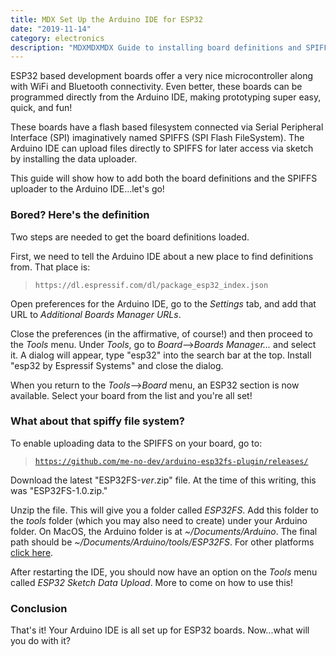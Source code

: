 ```yaml
---
title: MDX Set Up the Arduino IDE for ESP32
date: "2019-11-14"
category: electronics
description: "MDXMDXMDX Guide to installing board definitions and SPIFFS uploader for ESP32 to Arduino IDE"
---
```


ESP32 based development boards offer a very nice microcontroller along with WiFi and Bluetooth connectivity. Even better, these boards can be programmed directly from the Arduino IDE, making prototyping super easy, quick, and fun!

These boards have a flash based filesystem connected via Serial Peripheral Interface (SPI) imaginatively named SPIFFS (SPI Flash FileSystem). The Arduino IDE can upload files directly to SPIFFS for later access via sketch by installing the data uploader.

This guide will show how to add both the board definitions and the SPIFFS uploader to the Arduino IDE...let's go!

### Bored? Here's the definition

Two steps are needed to get the board definitions loaded.

First, we need to tell the Arduino IDE about a new place to find definitions from. That place is:

<blockquote><code>https://dl.espressif.com/dl/package_esp32_index.json</code></blockquote>

Open preferences for the Arduino IDE, go to the _Settings_ tab, and add that URL to _Additional Boards Manager URLs_.

Close the preferences (in the affirmative, of course!) and then proceed to the _Tools_ menu. Under _Tools_, go to _Board_-->_Boards Manager..._ and select it. A dialog will appear, type "esp32" into the search bar at the top. Install "esp32 by Espressif Systems" and close the dialog.

When you return to the _Tools_-->_Board_ menu, an ESP32 section is now available. Select your board from the list and you're all set!

### What about that spiffy file system?

To enable uploading data to the SPIFFS on your board, go to:

<blockquote><code><a href="https://github.com/me-no-dev/arduino-esp32fs-plugin/releases/">https://github.com/me-no-dev/arduino-esp32fs-plugin/releases/</a></code></blockquote>

Download the latest "ESP32FS-_ver_.zip" file. At the time of this writing, this was "ESP32FS-1.0.zip."

Unzip the file. This will give you a folder called _ESP32FS_. Add this folder to the _tools_ folder (which you may also need to create) under your Arduino folder. On MacOS, the Arduino folder is at _~/Documents/Arduino_. The final path should be _~/Documents/Arduino/tools/ESP32FS_. For other platforms [click here](https://www.google.com/search?q=arduino+directory).

After restarting the IDE, you should now have an option on the _Tools_ menu called _ESP32 Sketch Data Upload_. More to come on how to use this!

### Conclusion

That's it! Your Arduino IDE is all set up for ESP32 boards. Now...what will you do with it?
